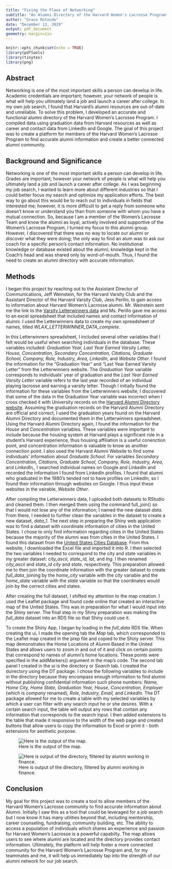 ```yaml
---
title: "Fixing the Flaws of Networking"
subtitle: "An Alumni Directory of the Harvard Women's Lacrosse Program"
author: "Grace Rotondo"
date: "December 13, 2019"
output: pdf_document
geometry: margin=1in
---
```


```r
knitr::opts_chunk$set(echo = TRUE)
library(pdftools)
library(tinytex)
library(png)
```


## Abstract ##

Networking is one of the most important skills a person can develop in life. Academic credentials are important; however, your network of people is what will help you ultimately land a job and launch a career after college. In my own job search, I found that Harvard’s alumni resources are out-of-date and unreliable. To solve this problem, I developed an accurate and functional alumni directory of the Harvard Women’s Lacrosse Program. I compiled data using graduation data from Harvard resources as well as career and contact data from LinkedIn and Google. The goal of this project was to create a platform for members of the Harvard Women’s Lacrosse Program to find accurate alumni information and create a better connected alumni community.

\newpage

## Background and Significance ##
Networking is one of the most important skills a person can develop in life. Grades are important; however your network of people is what will help you ultimately land a job and launch a career after college. As I was beginning my job search, I wanted to learn more about different industries so that I could better focus my search and optimize my application efforts. The best way to go about this would be to reach out to individuals in fields that interested me; however, it is more difficult to get a reply from someone who doesn’t know or understand you than from someone with whom you have a mutual connection. So, because I am a member of the Women’s Lacrosse Team and know the alumni as loyal, actively involved and supportive of the Women’s Lacrosse Program, I turned my focus to this alumni group.  However, I discovered that there was no way to locate our alumni or discover what they were doing; the only way to find an alum was to ask our coach for a specific person’s contact information. No institutional knowledge or database existed about the alumni; knowledge kept in the Coach’s head and was shared only by word-of-mouth.  Thus, I found the need to create an alumni directory with accurate information.

## Methods ##
I began this project by reaching out to the Assistant Director of Communications, Jeff Weinstein, for the Harvard Varsity Club and the Assistant Director of the Harvard Varsity Club, Jess Perillo, to gain access to information about Harvard Women's Lacrosse alumni. Mr. Weinstein sent me the link to the [Varsity Letterwinners data](https://www.gocrimson.com/sports/wlax/history/letterwinners) and Ms. Perillo gave me access to an excel spreadsheet that included names and contact information of alumni. I used the Letterwinners data to create my own spreadsheet of names, titled _WLAX_LETTERWINNER_DATA_complete_. 

In this Letterwinners spreadsheet, I included several other variables that I felt would be useful when searching individuals in the database. These variables included: _Graduation Year,_ _Last Year Earned Varsity Letter,_ _House,_ _Concentration,_ _Secondary Concentration,_ _Citations,_ _Graduate School,_ _Company,_ _Role,_ _Industry,_ _Area,_ _LinkedIn,_ and _Website Other._ I found the information for the "Graduation Year" and "Last Year Earned Varsity Letter" from the Letterwinners website. The _Graduation Year_ variable corresponds to individuals' year of graduation and the _Last Year Earned Varsity Letter_ variable refers to the last year recorded of an individual playing lacrosse and earning a varsity letter. Though I initially found the information for these variables from the Letterwinners website, I discovered that some of the data in the Graduation Year variable was incorrect when I cross checked it with University records on the [Harvard Alumni Directory website](https://alumni.harvard.edu). Assuming the graduation records on the Harvard Alumni Directory are official and correct, I used the graduation years found on the Harvard Alumni Directory and documented them in the Letterwinners spreadsheet. Using the Harvard Alumni Directory again, I found the information for the _House_ and _Concentration_ variables. These variables were important to include because the housing system at Harvard plays a significant role in a student's Harvard experience, thus housing affiliation is a useful conenction point, and concentration information is valuable to know as another connection point. I also used the Harvard Alumni Website to find some individuals' information about _Graduate School_. For variables _Secondary Concentration,_ _Citations,_ _Graduate School,_ _Company,_ _Role,_ _Industry,_ _Area,_ and _LinkedIn,_, I searched individual names on Google and LinkedIn and recorded the information I found from LinkedIn profiles. I found that alumni who graduated in the 1980's tended not to have profiles on LinkedIn, so I found their information through websites on Google. I thus input these websites in the vairable, _Website Other_.

After compiling the Letterwinners data, I uploaded both datasets to RStudio and cleaned them. I then merged them using the command full_join() so that I would not lose any of the information; I named the new dataset _data_. From there, I needed to further clean the variables in the dataset to create a new dataset, _data_1_. The next step in preparing the Shiny web application was to find a dataset with coordinate information of cities in the United States. I chose to only find information regarding cities in the United States because the majority of the alumni was from cities in the United States. I found this dataset from the [United States Cities Database](https://simplemaps.com/data/us-cities). From this website, I downloaded the Excel file and imported it into R. I then selected the two variables I needed to correspond to the city and state variables in my greater dataset: _city_ascii,_ _state_id,_ _lat,_ and _lng_. I then renamed _city_ascii_ and _state_id_ _city_ and _state_, respectively. This preparation allowed me to then join the coordinate information with the greater dataset to create _full_data_, joining by the _home_city_ variable with the _city_ variable and the _home_state_ variable with the _state_ variable so that the coordinates would join by the correct cities and states.

After creating the full dataset, I shifted my attention to the map creation. I used the Leaflet package and found code online that created an interactive map of the United States. This was in preparation for what I would input into the Shiny server. The final step in my Shiny preparation was making the _full_data_ dataset into an RDS file so that Shiny could use it.

To create the Shiny App, I began by loading in the _full_data_ RDS file. When creating the ui, I made the opening tab the _Map_ tab, which corresponded to the Leaflet map created in the prep file and copied to the Shiny server. This map demonstrates the Home Locations of Alumni Based in the United States and allows users to zoom in and out of it and click on certain points that correspond to names of alumni's home locations. These points were specified in the addMarkers() argument in the map's code. The second tab panel I created in the ui is the directory or _Search_ tab. I created the duirectory using the DT package. I chose the following variables to include in the directory because they encompass enough information to find alumni without publishing confidential information such phone numbers: _Name,_ _Home City,_ _Home State,_ _Graduation Year,_ _House,_ _Concentration,_ _Employer_ (which is _company_ renamed), _Role,_ _Industry,_ _Email,_ and _LinkedIn._ The DT package allowed for me to create a table with my selected variables by which a user can filter with any search input he or she desires. With a certain search input, the table will output any rows that contain any information that corresponds to the search input. I then added extensions to the table that made it responsive to the width of the web page and created buttons that allow users to copy the information to Excel or print it - both extensions for aesthetic purpose. 

![Here is the output of the map.](/Users/gracerotondo/Desktop/GOV1005\ /Project/WLAX_Directory/directory_app/map_screenshot.png )

![Here is output of the directory, filtered by alumni working in finance.](/Users/gracerotondo/Desktop/GOV1005\ /Project/WLAX_Directory/directory_app/directory_screenshot.png )

\newpage

## Conclusion ##
My goal for this project was to create a tool to allow members of the Harvard Women’s Lacrosse community to find accurate information about Alumni.  Initially I saw this as a tool that could be leveraged for a job search but I now know it has many utilities beyond that, including mentorship, career counseling, fundraising, community building, etc.  The ability to access a population of individuals which shares an experience and passion for Harvard Women’s Lacrosse is a powerful capabilty. The map allows users to see where alumni are located and the directory provides contact information. Ultimately, the platform will help foster a more connected community for the Harvard Women’s Lacrosse Program and, for my teammates and me, it will help us immediately tap into the strength of our alumni network for our job search.